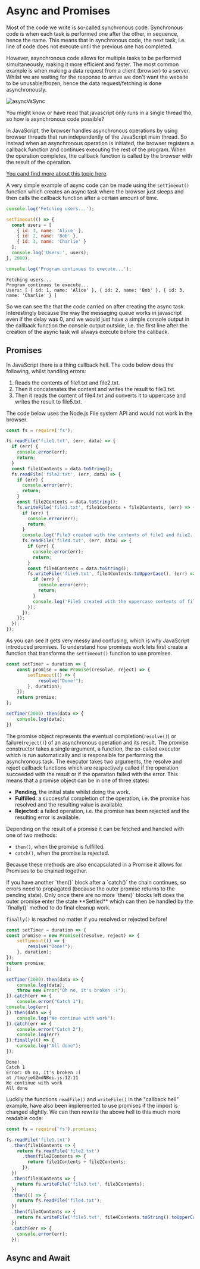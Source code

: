 
# Async and Promises

Most of the code we write is so-called synchronous code. Synchronous code is when each task is performed one after the
other, in sequence, hence the name. This means that in synchronous code, the next task, i.e. line of code does not
execute until the previous one has completed.

However, asynchronous code allows for multiple tasks to be performed simultaneously, making it more efficient and faster.
The most common example is when making a data request from a client (browser) to a server. Whilst we are waiting for the
response to arrive we don't want the website to be unusable/frozen, hence the data request/fetching is done asynchronously.

![asyncVsSync](/compSci/asyncVsSync.png)

<Callout type="info">
You might know or have read that javascript only runs in a single thread tho, so how is asynchronous code possible?

In JavaScript, the browser handles asynchronous operations by using browser threads that run independently of the
JavaScript main thread. So instead when an asynchronous operation is initiated, the browser registers a callback
function and continues executing the rest of the program. When the operation completes, the callback function is
called by the browser with the result of the operation.

[You cand find more about this topic here](https://dev.to/bbarbour/if-javascript-is-single-threaded-how-is-it-asynchronous-56gd).
</Callout>

A very simple example of async code can be made using the `setTimeout()` function which creates an async task where the
browser just sleeps and then calls the callback function after a certain amount of time.

```javascript
console.log('Fetching users...');

setTimeout(() => {
  const users = [
    { id: 1, name: 'Alice' },
    { id: 2, name: 'Bob' },
    { id: 3, name: 'Charlie' }
  ];
  console.log('Users:', users);
}, 2000);

console.log('Program continues to execute...');
```

```filename="output"
Fetching users...
Program continues to execute...
Users: [ { id: 1, name: 'Alice' }, { id: 2, name: 'Bob' }, { id: 3, name: 'Charlie' } ]
```

So we can see the that the code carried on after creating the async task. Interestingly because the way the messaging
queue works in javascript even if the delay was 0, and we would just have a simple console output in the callback function
the console output outside, i.e. the first line after the creation of the async task will always execute before the callback.

## Promises

In JavaScript there is a thing callback hell. The code below does the following, whilst handling errors:

1. Reads the contents of file1.txt and file2.txt.
2. Then it concatenates the content and writes the result to file3.txt.
3. Then it reads the content of file4.txt and converts it to uppercase and writes the result to file5.txt.

<Callout type="info">
The code below uses the Node.js File system API and would not work in the browser.
</Callout>

```javascript
const fs = require('fs');

fs.readFile('file1.txt', (err, data) => {
  if (err) {
    console.error(err);
    return;
  }
  const file1Contents = data.toString();
  fs.readFile('file2.txt', (err, data) => {
    if (err) {
      console.error(err);
      return;
    }
    const file2Contents = data.toString();
    fs.writeFile('file3.txt', file1Contents + file2Contents, (err) => {
      if (err) {
        console.error(err);
        return;
      }
      console.log('File3 created with the contents of file1 and file2.');
      fs.readFile('file4.txt', (err, data) => {
        if (err) {
          console.error(err);
          return;
        }
        const file4Contents = data.toString();
        fs.writeFile('file5.txt', file4Contents.toUpperCase(), (err) => {
          if (err) {
            console.error(err);
            return;
          }
          console.log('File5 created with the uppercase contents of file4.');
        });
      });
    });
  });
});
```

As you can see it gets very messy and confusing, which is why JavaScript introduced promises. To understand how promises
work lets first create a function that transforms the `setTimeout()` function to use promises.

```javascript
const setTimer = duration => {
    const promise = new Promise((resolve, reject) => {
        setTimeout(() => {
            resolve("Done!");
        }, duration);
    });
    return promise;
};

setTimer(2000).then(data => {
    console.log(data);
})
```

The promise object represents the eventual completion(`resolve()`) or failure(`reject()`) of an asynchronous operation
and its result. The promise constructor takes a single argument, a function, the so-called executor which is run
automatically and is responsible for performing the asynchronous task. The executor takes two arguments, the resolve and
reject callback functions which are respectively called if the operation succeeded with the result or if the
operation failed with the error. This means that a promise object can be in one of three states:

- **Pending**, the initial state whilst doing the work.
- **Fulfilled**: a successful completion of the operation, i.e. the promise has resolved and the resulting value is available.
- **Rejected**: a failed operation, i.e. the promise has been rejected and the resulting error is available.

Depending on the result of a promise it can be fetched and handled with one of two methods:

- `then()`, when the promise is fulfilled.
- `catch()`, when the promise is rejected.

Because these methods are also encapsulated in a Promise it allows for Promises to be chained together.

<Callout type="info">
If you have another `then()` block after a `catch()` the chain continues, so errors need to propagated (because the
outer promise returns to the pending state). Only once there are no more `then()` blocks left does the outer promise
enter the state **Settled** which can then be handled by the `finally()` method to do final cleanup work.

`finally()` is reached no matter if you resolved or rejected before!

```javascript
const setTimer = duration => {
const promise = new Promise((resolve, reject) => {
    setTimeout(() => {
        resolve("Done!");
    }, duration);
});
return promise;
};

setTimer(2000).then(data => {
    console.log(data);
    throw new Error("Oh no, it's broken :(");
}).catch(err => {
    console.error("Catch 1");
console.log(err)
}).then(data => {
    console.log("We continue with work");
}).catch(err => {
    console.error("Catch 2");
    console.log(err)
}).finally(() => {
    console.log("All done");
});
```

```filename="output"
Done!
Catch 1
Error: Oh no, it's broken :(
at /tmp/jeGZmdNBei.js:12:11
We continue with work
All done
```
</Callout>

Luckily the functions `readFile()` and `writeFile()` in the "callback hell" example, have also been implemented to use
promises if the import is changed slightly. We can then rewrite the above hell to this much more readable code:

```javascript
const fs = require('fs').promises;

fs.readFile('file1.txt')
  .then(file1Contents => {
    return fs.readFile('file2.txt')
      .then(file2Contents => {
        return file1Contents + file2Contents;
      });
  })
  .then(file3Contents => {
    return fs.writeFile('file3.txt', file3Contents);
  })
  .then(() => {
    return fs.readFile('file4.txt');
  })
  .then(file4Contents => {
    return fs.writeFile('file5.txt', file4Contents.toString().toUpperCase());
  })
  .catch(err => {
    console.error(err);
  });
```

## Async and Await